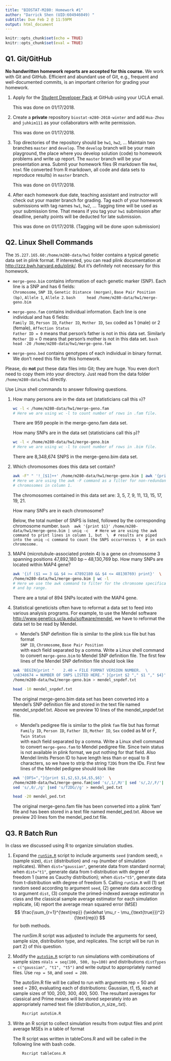 ```yaml
---
title: "BIOSTAT-M280: Homework #1"
author: "Darrick Shen (UID:604946049) "
subtitle: Due Feb 2 @ 11:59PM
output: html_document
---
```



```r
knitr::opts_chunk$set(echo = TRUE)
knitr::opts_chunk$set(eval = TRUE)
```

## Q1. Git/GitHub

**No handwritten homework reports are accepted for this course.** We work with Git and GitHub. Efficient and abundant use of Git, e.g., frequent and well-documented commits, is an important criterion for grading your homework.

1. Apply for the [Student Developer Pack](https://education.github.com/pack) at GitHub using your UCLA email.

    This was done on 01/17/2018.

2. Create a **private** repository `biostat-m280-2018-winter` and add `Hua-Zhou` and `juhkim111` as your collaborators with write permission.

    This was done on 01/17/2018.

3. Top directories of the repository should be `hw1`, `hw2`, ... Maintain two branches `master` and `develop`. The `develop` branch will be your main playground, the place where you develop solution (code) to homework problems and write up report. The `master` branch will be your presentation area. Submit your homework files (R markdown file `Rmd`, `html` file converted from R markdown, all code and data sets to reproduce results) in `master` branch.

    This was done on 01/17/2018.

4. After each homework due date, teaching assistant and instructor will check out your master branch for grading. Tag each of your homework submissions with tag names `hw1`, `hw2`, ... Tagging time will be used as your submission time. That means if you tag your `hw1` submission after deadline, penalty points will be deducted for late submission.

    This was done on 01/17/2018. (Tagging will be done upon submission)
    
## Q2. Linux Shell Commands

The `35.227.165.60:/home/m280-data/hw1` folder contains a typical genetic data set in plink format. If interested, you can read plink documentation at <http://zzz.bwh.harvard.edu/plink/>. But it's definitely not necessary for this homework.

- `merge-geno.bim` contains information of each genetic marker (SNP). Each line is a SNP and has 6 fields:  
`Chromosome`, `SNP ID`, `Genetic Distance (morgan)`, `Base Pair Position (bp)`, `Allele 1`, `Allele 2`.
    ```bash
    head /home/m280-data/hw1/merge-geno.bim
    ```

- `merge-geno.fam` contains individual information. Each line is one individual and has 6 fields:  
`Family ID`, `Person ID`, `Father ID`, `Mother ID`, `Sex` coded as 1 (male) or 2 (female), `Affection Status`  
`Father ID = 0` means that person's father is not in this data set. Similarly `Mother ID` = 0 means that person's mother is not in this data set.
    ```bash
    head -20 /home/m280-data/hw1/merge-geno.fam
    ```

- `merge-geno.bed` contains genotypes of each individual in binary format. We don't need this file for this homework.

Please, do **not** put these data files into Git; they are huge. You even don't need to copy them into your directory. Just read from the data folder `/home/m280-data/hw1` directly.

Use Linux shell commands to answer following questions. 

1. How many persons are in the data set (statisticians call this `n`)?

    ```bash
    wc -l < /home/m280-data/hw1/merge-geno.fam
    # Here we are using wc -l to count number of rows in .fam file.
    ```
    There are 959 people in the merge-geno.fam data set.
    
    How many SNPs are in the data set (statisticians call this `p`)?

    ```bash
    wc -l < /home/m280-data/hw1/merge-geno.bim
    # Here we are using wc -l to count number of rows in .bim file.
    ```
    There are 8,348,674 SNPS in the merge-geno.bim data set.
    
2. Which chromosomes does this data set contain? 
    
    ```bash
    awk -F" " '!_[$1]++' /home/m280-data/hw1/merge-geno.bim | awk '{print $1}'
    # Here we are using the awk -F command as a filter for non-redundant  \
    # chromosomes in column 1.
    ```
    The chromosomes contained in this data set are: 3, 5, 7, 9, 11, 13, 15, 17, 19, 21.
    
    How many SNPs are in each chromosome?

    Below, the total number of SNPS is listed, followed by the corresponding chromosome number.
    ```bash
    awk '{print $1}' /home/m280-data/hw1/merge-geno.bim | uniq -c 
    # Here we are using the awk command to print lines in column 1, but  \
    # results are piped into the uniq -c command to count the SNPS occurrences \
    # in each chromosome.
    ```

3. MAP4 (microtubule-associated protein 4) is a gene on chromosome 3 spanning positions 47,892,180 bp -- 48,130,769 bp. How many SNPs are located within MAP4 gene?

    ```bash
    awk '{if ($1 == 3 && $4 >= 47892180 && $4 <= 48130769) print}'  \
    /home/m280-data/hw1/merge-geno.bim | wc -l
    # Here we use the awk command to filter for the chromsome specification  \
    # and bp range.
    ```

    There are a total of 894 SNPs located with the MAP4 gene.

4. Statistical geneticists often have to reformat a data set to feed into various analysis programs. For example, to use the Mendel software <http://www.genetics.ucla.edu/software/mendel>, we have to reformat the data set to be read by Mendel.

      - Mendel's SNP definition file is similar to the plink `bim` file but has format  
      `SNP ID`, `Chromosome`, `Base Pair Position`  
      with each field separated by a comma. Write a Linux shell command to convert `merge-geno.bim` to Mendel SNP definition file. The first few lines of the Mendel SNP definition file should look like
    
    ```bash
    awk 'BEGIN{print "    2.40 = FILE FORMAT VERSION NUMBER.  \
    \n8348674 = NUMBER OF SNPS LISTED HERE." }{print $2 "," $1 "," $4}'  \
    /home/m280-data/hw1/merge-geno.bim > mendel_snpdef.txt

    head -10 mendel_snpdef.txt
    ```
    The original merge-geno.bim data set has been converted into a Mendel's SNP definition file and stored
    in the text file named mendel_snpdef.txt. Above we preview 10 lines of the mendel_snpdef.txt file.
    
    - Mendel's pedigree file is similar to the plink `fam` file but has format  
    `Family ID`, `Person ID`, `Father ID`, `Mother ID`, `Sex` coded as M or F, `Twin Status`  
    with each field separated by a comma. Write a Linux shell command to convert `merge-geno.fam` to   Mendel pedigree file. Since twin status is not available in plink format, we put nothing for that field. Also Mendel limits Person ID to have length less than or equal to 8 characters, so we have to strip the string `T2DG` from the IDs. First few lines of the Mendel pedigree should look like
    
    ```bash
    awk '{OFS=","}{print $1,$2,$3,$4,$5,$6}'  \
    /home/m280-data/hw1/merge-geno.fam|sed 's/,1/,M/'| sed 's/,2/,F/'|  \
    sed 's/,0/,/g' |sed 's/T2DG//g' > mendel_ped.txt 
    
    head -20 mendel_ped.txt
    ```
    
    The original merge-geno.fam file has been converted into a plink 'fam' file and has been stored in
    a text file named mendel_ped.txt. Above we preview 20 lines fom the mendel_ped.txt file.

## Q3. R Batch Run

In class we discussed using R to organize simulation studies. 

1. Expand the [`runSim.R`](http://hua-zhou.github.io/teaching/biostatm280-2018winter/slides/02-linux/runSim.R) script to include arguments `seed` (random seed), `n` (sample size), `dist` (distribution) and `rep` (number of simulation replicates). When `dist="gaussian"`, generate data from standard normal; when `dist="t1"`, generate data from t-distribution with degree of freedom 1 (same as Cauchy distribution); when `dist="t5"`, generate data from t-distribution with degree of freedom 5. Calling `runSim.R` will (1) set random seed according to argument `seed`, (2) generate data according to argument `dist`, (3) compute the primed-indexed average estimator in class and the classical sample average estimator for each simulation replicate, (4) report the average mean squared error (MSE)
$$
  \frac{\sum_{r=1}^{\text{rep}} (\widehat \mu_r - \mu_{\text{true}})^2}{\text{rep}}
$$
for both methods.

    The runSim.R script was adjusted to include the arguments for seed, sample size, distribution type, and replicates. The script will be run in part 2) of this question.

2. Modify the [`autoSim.R`](http://hua-zhou.github.io/teaching/biostatm280-2018winter/slides/02-linux/autoSim.R) script to run simulations with combinations of sample sizes `nVals = seq(100, 500, by=100)` and distributions `distTypes = c("gaussian", "t1", "t5")` and write output to appropriately named files. Use `rep = 50`, and `seed = 280`. 
  
    The autoSim.R file will be called to run with arguments rep = 50 and seed = 280, evaluating each of distributions:            Gaussian, t1, t5, each at sample sizes of 100, 200, 300, 400, 500. The resultant averages for classical and Prime means
    will be stored seperately into an appropriately named text file (distribution_n_size_.txt).
    
    ```bash
        Rscript autoSim.R
    ```

3. Write an R script to collect simulation results from output files and print average MSEs in a table of format

    The R script was written in tableCons.R and will be called in the following line with bash code.
 
    ```bash
        Rscript tableCons.R
    ```

